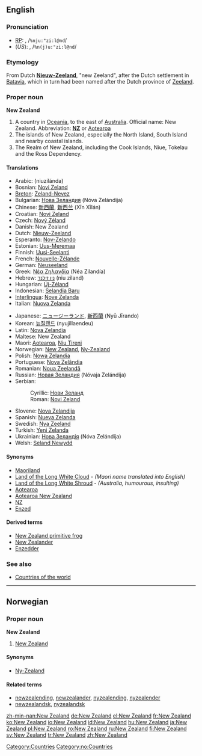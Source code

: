 ==English==
{{wikipedia}}

===Pronunciation===
* [[RP]]: {{IPAchar|"nyoo͞-zē'lənd, /ˌnjuːˈziːlənd/}}, /<tt>%nju:"zi:l@nd</tt>/
* (''US''): {{IPAchar|"n(y)oo͞-zē'lənd, /ˌn(j)uːˈziːlənd/}}, /<tt>%n(j)u:"zi:l@nd</tt>/

===Etymology===
From Dutch '''[[Nieuw-Zeeland]]''', "new Zeeland", after the Dutch settlement in [[Batavia]], which in turn had been named after the Dutch province of [[Zeeland]].

===Proper noun===
'''New Zealand'''

# A country in [[Oceania]], to the east of [[Australia]]. Official name: New Zealand.  Abbreviation: '''[[NZ]]''' or [[Aotearoa]]
# The islands of New Zealand, especially the North Island, South Island and nearby coastal islands.
# The Realm of New Zealand, including the Cook Islands, Niue, Tokelau and the Ross Dependency.

====Translations====
{{top}}
* Arabic: {{Arab|[[نيوزيلاندا]]}} (niuzilánda) {{f}}
* Bosnian: [[Novi Zeland#Bosnian|Novi Zeland]] {{m}}
* [[Breton]]: [[Zeland-Nevez]]
* Bulgarian: [[Нова Зеландия]] (Nóva Zelándija) {{f}}
* Chinese: [[新西蘭]], [[新西兰]] (Xīn Xīlán)
* Croatian: [[Novi Zeland#Croatian|Novi Zeland]] {{m}}
* Czech: [[Nový Zéland]] {{m}}
* Danish: New Zealand
* Dutch: [[Nieuw-Zeeland]]
* Esperanto: [[Nov-Zelando]]
* Estonian: [[Uus-Meremaa]]
* Finnish: [[Uusi-Seelanti]]
* French: [[Nouvelle-Zélande]] {{f}}
* German: [[Neuseeland]] {{n}}
* Greek: [[Νέα Ζηλανδία]] (Néa Zilandía) {{f}}
* Hebrew: [[ניו זילנד]] (niu ziland) {{f}}
* Hungarian: [[Új-Zéland]]
* Indonesian: [[Selandia Baru]]
* [[Interlingua]]: [[Nove Zelanda]]
* Italian: [[Nuova Zelanda]] {{f}}
{{mid}}
* Japanese: [[ニュージーランド]], [[新西蘭]] (Nyū Jīrando)
* Korean: [[뉴질랜드]] (nyujillaendeu)
* Latin: [[Nova Zelandia]] {{f}}
* Maltese: New Zealand
* Maori: [[Aotearoa]], [[Niu Tireni]]
* Norwegian: [[#Norwegian|New Zealand]], [[Ny-Zealand]]
* Polish: [[Nowa Zelandia]] {{f}}
* Portuguese: [[Nova Zelândia]] {{f}}
* Romanian: [[Noua Zeelandă]] {{f}}
* Russian: [[Новая Зеландия]] (Nóvaja Zelándija) {{f}}
* Serbian:
*: Cyrillic: [[Нови Зеланд#Serbian|Нови Зеланд]] {{m}}
*: Roman: [[Novi Zeland#Serbian|Novi Zeland]] {{m}}
* Slovene: [[Nova Zelandija]] {{f}}
* Spanish: [[Nueva Zelanda]] {{f}}
* Swedish: [[Nya Zeeland]]
* Turkish: [[Yeni Zelanda]]
* Ukrainian: [[Нова Зеландія]] (Nóva Zelándija) {{f}}
* Welsh: [[Seland Newydd]]
{{bottom}}

====Synonyms====
* [[Maoriland]]
* [[Land of the Long White Cloud]] - ''(Maori name translated into English)''
* [[Land of the Long White Shroud]] - ''(Australia, humourous, insulting)''
* [[Aotearoa]]
* [[Aotearoa New Zealand]]
* [[NZ]]
* [[Enzed]]

====Derived terms====
* [[New Zealand primitive frog]]
* [[New Zealander]]
* [[Enzedder]]

===See also===
* [[Appendix:Countries of the world|Countries of the world]]

[[Category:Countries]]

----

==Norwegian==

===Proper noun===
'''New Zealand'''

# [[#English|New Zealand]]

====Synonyms====
* [[Ny-Zealand]]

====Related terms====
* [[newzealending]], [[newzealander]], [[nyzealending]], [[nyzealender]]
* [[newzealandsk]], [[nyzealandsk]]

[[Category:no:Countries]]

[[zh-min-nan:New Zealand]]
[[de:New Zealand]]
[[el:New Zealand]]
[[fr:New Zealand]]
[[ko:New Zealand]]
[[io:New Zealand]]
[[id:New Zealand]]
[[hu:New Zealand]]
[[ja:New Zealand]]
[[pl:New Zealand]]
[[ro:New Zealand]]
[[ru:New Zealand]]
[[fi:New Zealand]]
[[sv:New Zealand]]
[[tr:New Zealand]]
[[zh:New Zealand]]